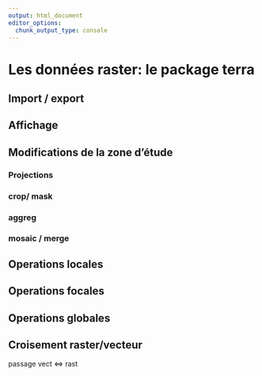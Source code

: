 ```yaml
---
output: html_document
editor_options: 
  chunk_output_type: console
---
```


# Les données raster: le package terra

## Import / export

## Affichage

## Modifications de la zone d'étude 

### Projections

### crop/ mask

### aggreg 

### mosaic / merge

## Operations locales

## Operations focales

## Operations globales

## Croisement raster/vecteur
passage vect <=> rast 
